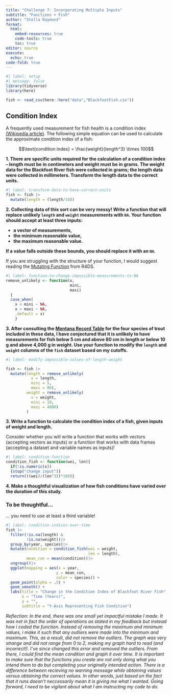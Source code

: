 ```yaml
---
title: "Challenge 7: Incorporating Multiple Inputs"
subtitle: "Functions + Fish"
author: "Stella Raymond"
format: 
  html:  
    embed-resources: true
    code-tools: true
    toc: true
editor: source
execute: 
  echo: true
code-fold: true
---
```


```r
#| label: setup
#| message: false
library(tidyverse)
library(here)

fish <- read_csv(here::here("data","BlackfootFish.csv"))
```

## Condition Index

A frequently used measurement for fish health is a condition index [(Wikipedia article)](https://en.wikipedia.org/wiki/Condition_index_in_fish). The following
simple equation can be used to calculate the approximate condition index of a
fish:

$$\text{condition index} = \frac{weight}{length^3} \times 100$$

**1. There are specific units required for the calculation of a condition index -- length must be in centimeters and weight must be in grams. The weight data for the Blackfoot River fish were collected in grams; the length data were collected in millimeters. Transform the length data to the correct units.**

```r
#| label: transform-data-to-have-correct-units
fish <- fish |>
  mutate(length = (length/10))
```

**2. Collecting data of this sort can be very messy! Write a function that will replace unlikely `length` and `weight` measurements with `NA`. Your function should accept at least three inputs:**

+ **a vector of measurements,**
+ **the minimum reasonable value,**
+ **the maximum reasonable value.**

**If a value falls outside these bounds, you should replace it with an `NA`.**

::: callout-tip
If you are struggling with the structure of your function, I would suggest reading the [Mutating Function](https://r4ds.hadley.nz/functions.html#mutate-functions) from R4DS.
:::

```r
#| label: function-to-change-impossible-measurements-to-NA
remove_unlikely <- function(x, 
                            mini, 
                            maxi)
  {
  case_when(
    x < mini ~ NA,
    x > maxi ~ NA,
    .default = x)
    }
```


**3. After consulting the [Montana Record Table](https://fwp.mt.gov/fish/anglingData/records) for the four species of trout included in these data, I have conjectured that it is unlikely to have measurements for fish below 5 cm and above 80 cm in length or below 10 g and above 4,000 g in weight. Use your function to modify the `length` and `weight` columns of the `fish` dataset based on my cutoffs.**

```r
#| label: modify-impossible-values-of-length-weight

fish <- fish |> 
  mutate(length = remove_unlikely(
           x = length, 
           mini = 5, 
           maxi = 80),
         weight = remove_unlikely(
           x = weight, 
           mini = 10, 
           maxi = 4000)
         )
```

**3. Write a function to calculate the condition index of a fish, given inputs of weight and length.**

::: callout-warning
Consider whether you will write a function that works with vectors (accepting
vectors as inputs) or a function that works with data frames (accepting a 
dataset and variable names as inputs)!
:::

```r
#| label: condition-function
condition_fish <- function(wei, len){
  if(!is.numeric(x))
  {stop("change input")}
  return(((wei)/(len^3))*100)}
```

**4. Make a thoughtful visualization of how fish conditions have varied over the duration of this study.**

::: callout-warning
### To be thoughtful...

... you need to use at least a third variable!
:::

```r
#| label: condition-indices-over-time
fish |>
  filter(!is.na(length) & 
         !is.na(weight))|>
  group_by(year, species)|>
  mutate(condition = condition_fish(wei = weight, 
                                    len = length),
         mean_con = mean(condition))|>
  ungroup()|>
  ggplot(mapping = aes(x = year,
                      y = mean_con, 
                      color = species)) +
  geom_point(alpha = .5) +
  geom_smooth() +
  labs(title = "Change in the Condition Index of Blackfoot River Fish",
       x = "Time (Years)",
       y = "",
       subtitle = "Y-Axis Representing Fish Condition")
```

*Reflection: In the end, there was one small yet impactful mistake I made. It was not in fact the order of operations as stated in my feedback but instead how i coded the function. Instead of removing the maximum and minimum values, i make it such that any outliers were made into the minimum and maximum. This, as a result, did not remove the outliers. The graph was very strange and did not range from 0 to 2, making my graph hard to read (and incorrect!). I've since changed this error and removed the outliers. From there, I could find the mean condition and graph it over time. It is important to make sure that the functions you create are not only doing what you intend them to do but completing your originally intended action. There is a difference between recieving no warning message while obtaining values versus obtaining the correct values. In other words, just based on the fact that it runs doesn't neccessarily mean it is giving me what I wanted. Going forward, I need to be vigilant about what I am instructing my code to do. *

